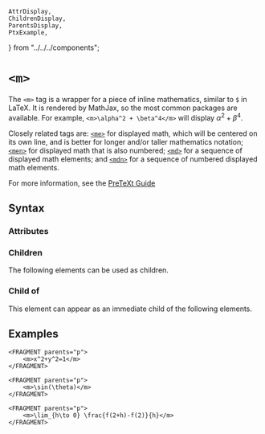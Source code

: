     AttrDisplay,
    ChildrenDisplay,
    ParentsDisplay,
    PtxExample,
} from "../../../components";

# `<m>`

The `<m>` tag is a wrapper for a piece of inline mathematics, similar to `$` in LaTeX. It is rendered by MathJax, so the most common packages are available. For example,
`<m>\alpha^2 + \beta^4</m>` will display $\alpha^2 + \beta^4$.

Closely related tags are: [`<me>`](./me) for displayed math, which will be centered on its own line, and is better for longer and/or taller mathematics notation; [`<men>`](./men) for displayed math that is also numbered; [`<md>`](./md) for a sequence of displayed math elements; and [`<mdn>`](./mdn) for a sequence of numbered displayed math elements.

For more information, see the [PreTeXt Guide](https://pretextbook.org/doc/guide/html/topic-mathematics.html)

## Syntax

### Attributes

<AttrDisplay name="m" />

### Children

The following elements can be used as children.

<ChildrenDisplay name="m" />

### Child of

This element can appear as an immediate child of the following elements.

<ParentsDisplay name="m" />

## Examples

```ptx-example
<FRAGMENT parents="p">
    <m>x^2+y^2=1</m>
</FRAGMENT>
```

```ptx-example
<FRAGMENT parents="p">
    <m>\sin(\theta)</m>
</FRAGMENT>
```

```ptx-example
<FRAGMENT parents="p">
    <m>\lim_{h\to 0} \frac{f(2+h)-f(2)}{h}</m>
</FRAGMENT>
```